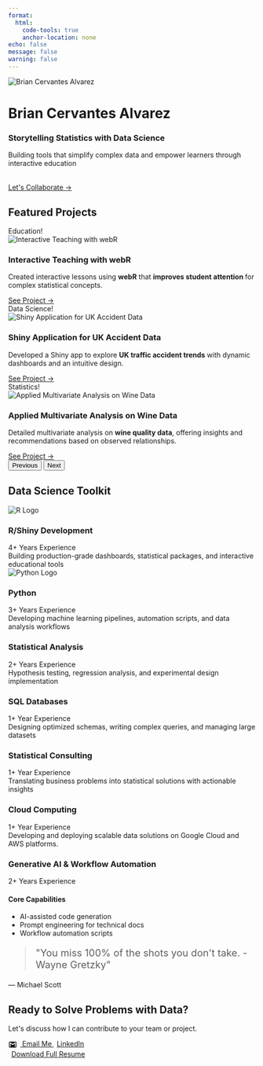 ```yaml
---
format:
  html:
    code-tools: true
    anchor-location: none
echo: false
message: false
warning: false
---
```


```{=html}
<!-- =========================
       Hero Section
========================= -->
<div class="hero-section">
  <div class="container">
    <img src="/assets/images/profile2.JPG" alt="Brian Cervantes Alvarez" class="hero-img">
    <h1 class="display-4 mb-3">Brian Cervantes Alvarez</h1>
    <h3 class="mb-4" style="color: var(--primary-color);">
      Storytelling Statistics with Data Science
    </h3>
    <p class="lead" style="max-width: 700px; margin: 0 auto 2rem auto;">
      Building tools that simplify complex data and empower learners through interactive education
    </p>
    <a href="#contact" class="cta-button">Let's Collaborate →</a>
  </div>
</div>

<!-- =========================
       Featured Projects
========================= -->
<div class="container">
  <h2 class="text-center mb-5">Featured Projects</h2>
  <div id="portfolioCarousel" class="carousel slide" data-bs-ride="carousel">
    <div class="carousel-inner">

      <!-- Slide 1 -->
      <div class="carousel-item active">
        <div class="portfolio-card mx-auto" style="max-width: 800px;">
          <div class="badge-tag">Education!</div>
          <img src="/assets/images/webR.png" 
               class="img-fluid mb-4" 
               alt="Interactive Teaching with webR">
          <h3 class="mb-3">Interactive Teaching with webR</h3>
          <p class="px-3">
            Created interactive lessons using <strong>webR</strong> that
            <span style="color: var(--primary-color); font-weight: bold;">
              improves student attention
            </span>
            for complex statistical concepts.
          </p>
          <a href="https://www.datascienceyapper.com/content/blog/interactive-teaching-with-webr/" 
             class="cta-button mt-auto">See Project →</a>
        </div>
      </div>

      <!-- Slide 2 -->
      <div class="carousel-item">
        <div class="portfolio-card mx-auto" style="max-width: 800px;">
          <div class="badge-tag">Data Science!</div>
          <img src="/assets/images/ukCarAccident.webp" 
               class="img-fluid mb-4" 
               alt="Shiny Application for UK Accident Data">
          <h3 class="mb-3">Shiny Application for UK Accident Data</h3>
          <p class="px-3">
            Developed a Shiny app to 
            explore <strong>UK traffic accident trends</strong> with dynamic dashboards and an intuitive design.
          </p>
          <a href="https://www.datascienceyapper.com/content/projects/united-kingdom-car-accident-shiny-app/" 
             class="cta-button mt-auto">See Project →</a>
        </div>
      </div>

      <!-- Slide 3 -->
      <div class="carousel-item">
        <div class="portfolio-card mx-auto" style="max-width: 800px;">
          <div class="badge-tag">Statistics!</div>
          <img src="/assets/images/redwhite.jpeg" 
               class="img-fluid mb-4" 
               alt="Applied Multivariate Analysis on Wine Data">
          <h3 class="mb-3">Applied Multivariate Analysis on Wine Data</h3>
          <p class="px-3">
            Detailed multivariate analysis on 
            <strong>wine quality data</strong>, offering insights and recommendations based on observed relationships.
          </p>
          <a href="https://www.datascienceyapper.com/content/projects/wine-multivariate-statistical-analysis/" 
             class="cta-button mt-auto">See Project →</a>
        </div>
      </div>

    </div>
    <!-- Carousel Controls -->
    <button class="carousel-control-prev" type="button" 
            data-bs-target="#portfolioCarousel" data-bs-slide="prev">
      <span class="carousel-control-prev-icon" aria-hidden="true"></span>
      <span class="visually-hidden">Previous</span>
    </button>
    <button class="carousel-control-next" type="button" 
            data-bs-target="#portfolioCarousel" data-bs-slide="next">
      <span class="carousel-control-next-icon" aria-hidden="true"></span>
      <span class="visually-hidden">Next</span>
    </button>
  </div>
</div>

<!-- =========================
       Skills Grid
========================= -->
<div class="container">
  <h2 class="text-center mb-5">Data Science Toolkit</h2>
  <div class="skills-grid">
    <!-- R/Shiny Development -->
    <div class="skill-card" data-category="development">
      <div class="skill-icon">
        <img src="https://www.r-project.org/logo/Rlogo.svg" alt="R Logo">
      </div>
      <h3>R/Shiny Development</h3>
      <div class="skill-meta">
        <span class="skill-experience">4+ Years Experience</span>
      </div>
      <div class="skill-desc">
        Building production-grade dashboards, statistical packages, and interactive educational tools
      </div>
    </div>

    <!-- Python -->
    <div class="skill-card" data-category="data-science">
      <div class="skill-icon">
        <img src="https://upload.wikimedia.org/wikipedia/commons/c/c3/Python-logo-notext.svg" alt="Python Logo">
      </div>
      <h3>Python</h3>
      <div class="skill-meta">
        <span class="skill-experience">3+ Years Experience</span>
      </div>
      <div class="skill-desc">
        Developing machine learning pipelines, automation scripts, and data analysis workflows
      </div>
    </div>

    <!-- Statistical Analysis -->
    <div class="skill-card" data-category="analytics">
      <div class="skill-icon">
        <i class="bi bi-clipboard-data"></i>
      </div>
      <h3>Statistical Analysis</h3>
      <div class="skill-meta">
        <span class="skill-experience">2+ Years Experience</span>
      </div>
      <div class="skill-desc">
        Hypothesis testing, regression analysis, and experimental design implementation
      </div>
    </div>

    <!-- Database Management -->
    <div class="skill-card" data-category="data-engineering">
      <div class="skill-icon">
        <i class="bi bi-database"></i>
      </div>
      <h3>SQL Databases</h3>
      <div class="skill-meta">
        <span class="skill-experience">1+ Year Experience</span>
      </div>
      <div class="skill-desc">
        Designing optimized schemas, writing complex queries, and managing large datasets
      </div>
    </div>

    <!-- Statistical Consulting -->
    <div class="skill-card" data-category="consulting">
      <div class="skill-icon">
        <i class="bi bi-people"></i>
      </div>
      <h3>Statistical Consulting</h3>
      <div class="skill-meta">
        <span class="skill-experience">1+ Year Experience</span>
      </div>
      <div class="skill-desc">
        Translating business problems into statistical solutions with actionable insights
      </div>
    </div>

    <!-- Cloud Computing -->
    <div class="skill-card" data-category="cloud-computing">
      <div class="skill-icon">
        <i class="bi bi-cloud"></i> <!-- Changed to cloud icon -->
      </div>
      <h3>Cloud Computing</h3>
      <div class="skill-meta">
        <span class="skill-experience">1+ Year Experience</span>
      </div>
      <div class="skill-desc">
        Developing and deploying scalable data solutions on Google Cloud and AWS platforms.
      </div>
    </div>
  </div>
  <!-- Generative AI Section -->
  <div class="skill-card skill-card--wide" data-category="ai">
    <div class="skill-icon">
      <i class="bi bi-diagram-3" style="font-size: 2.5rem;"></i>
    </div>
    <h3>Generative AI & Workflow Automation</h3>
    <div class="skill-meta">
      <span class="skill-experience">2+ Years Experience</span>
    </div>
    <div class="skill-desc">
      <div class="skill-columns">
        <div>
          <h4>Core Capabilities</h4>
          <ul class="skill-list">
            <li>AI-assisted code generation</li>
            <li>Prompt engineering for technical docs</li>
            <li>Workflow automation scripts</li>
          </ul>
        </div>
      </div>
    </div>
  </div>
</div>



<!-- =========================
       Testimonial
========================= -->
<div class="container">
  <div class="testimonial text-center">
    <blockquote class="mb-4" style="font-size: 1.25rem;">
      "You miss 100% of the shots you don't take. -Wayne Gretzky"
    </blockquote>
    <p class="h5" style="color: var(--primary-color);">
      — Michael Scott
    </p>
  </div>
</div>

<!-- =========================
       Final CTA / Contact
========================= -->
<div class="container">
  <div id="contact" class="text-center py-5 position-relative overflow-hidden">
    <!-- Decorative Elements -->
    <div class="cta-deco cta-deco--1"></div>
    <div class="cta-deco cta-deco--2"></div>
    
    <h2 class="mb-4 position-relative">Ready to Solve Problems with Data?</h2>
    <p class="lead mb-5 position-relative">
      Let's discuss how I can contribute to your team or project.
    </p>
    
    <div class="d-flex justify-content-center gap-3 mb-4 position-relative">
      <!-- Email Button -->
      <a href="mailto:briancervantesalvarez@gmail.com" class="cta-button cta-button--main">
        <svg style="width:1.3em; height:1.5em; vertical-align: top; margin-right: 0.4rem;" viewBox="0 0 24 24">
          <path fill="currentColor" d="M20 18h-2V9.25L12 13 6 9.25V18H4V6h1.2l6.8 4.25L18.8 6H20m0-2H4c-1.11 0-2 .89-2 2v12a2 2 0 0 0 2 2h16a2 2 0 0 0 2-2V6a2 2 0 0 0-2-2z"/>
        </svg>
        Email Me
      </a>

      <!-- LinkedIn Button -->
      <a href="https://linkedin.com/in/bcervantesalvarez"
         class="cta-button cta-button--linkedin"
         target="_blank"
         rel="noreferrer">
        <i class="bi bi-linkedin" style="margin-right: 0.4rem;"></i>
        LinkedIn
      </a>
    </div>

    <!-- Download Resume -->
    <a href="assets/documents/resume/Brian_Cervantes_Alvarez_Resume.pdf" download 
       class="download-link resume-download position-relative">
      <i class="bi bi-file-earmark-arrow-down" 
         style="font-size: 1.2rem; margin-right: 0.4rem;"></i>
      Download Full Resume
    </a>
  </div>
</div>
```



